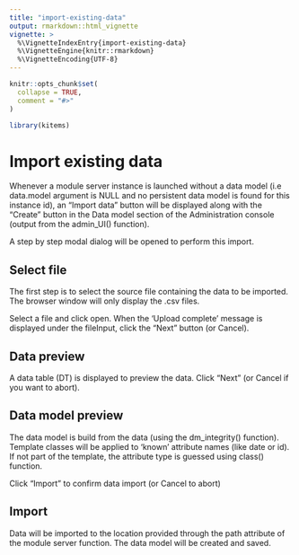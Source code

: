 ```yaml
---
title: "import-existing-data"
output: rmarkdown::html_vignette
vignette: >
  %\VignetteIndexEntry{import-existing-data}
  %\VignetteEngine{knitr::rmarkdown}
  %\VignetteEncoding{UTF-8}
---
```


```r
knitr::opts_chunk$set(
  collapse = TRUE,
  comment = "#>"
)
```

```r
library(kitems)
```

# Import existing data

Whenever a module server instance is launched without a data model (i.e data.model argument is NULL and no persistent data model is found for this instance id), an "Import data" button will be displayed along with the "Create" button in the Data model section of the Administration console (output from the admin_UI() function).

A step by step modal dialog will be opened to perform this import.


## Select file

The first step is to select the source file containing the data to be imported.
The browser window will only display the .csv files.

Select a file and click open.
When the 'Upload complete' message is displayed under the fileInput, click the "Next" button (or Cancel).


## Data preview 

A data table (DT) is displayed to preview the data.
Click "Next" (or Cancel if you want to abort).


## Data model preview

The data model is build from the data (using the dm_integrity() function).
Template classes will be applied to 'known' attribute names (like date or id).
If not part of the template, the attribute type is guessed using class() function.

Click "Import" to confirm data import (or Cancel to abort)


## Import

Data will be imported to the location provided through the path attribute of the module server function.
The data model will be created and saved.

